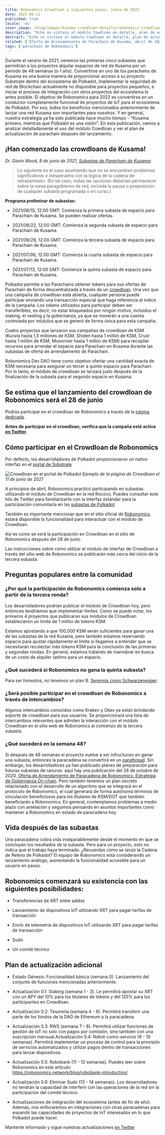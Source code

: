 ```yaml
---
title: Robonomics Crowdloan y siguientes pasos, junio de 2021
date: 2021-06-11
published: true
locale: 'es'
cover_image: /blog/images/kusama-crowdloan-details/robonomics-crowdloan-on-kusama.jpg
description: "Eche un vistazo al módulo Cowdloan en detalle, plan de actualización de parachain después del lanzamiento y preguntas frecuentes sobre la subasta"
abstract: "Eche un vistazo al módulo Cowdloan en detalle, plan de actualización de parachain después del lanzamiento y preguntas frecuentes sobre la subasta"
related: ['Oferta de Arrendamiento de Parachain de Kusama, abril de 2021', 'Trayectoria del Desarrollo de Robonomics 2021, Parte 1', 'Robobank. Acepte cualquier token de Polkadot en servicios de automatización', 'La guía definitiva de Robonomics, RWS y parachain de Robonomics en Polkadot']
tags: ['parachain de Robonomics']
---
```


Durante el verano de 2021, veremos las primeras cinco subastas que permitirán a los proyectos alquilar espacios de red de Kusama por un período de 48 semanas (o 1 año). Convertirse en uno de los parachains de Kusama es una buena manera de proporcionar acceso a su proyecto Substrate dentro del ecosistema de Polkadot, implementar la seguridad de red de Blockchain actualmente no disponible para proyectos pequeños, e iniciar el proceso de integración con otros proyectos del ecosistema lo antes posible. El objetivo de Robonomics para 2022 es convertirse en un conductor completamente funcional de proyectos de IoT para el ecosistema de Polkadot. Por eso, todos los beneficios mencionados anteriormente de lanzar una red Kusama son importantes para nosotros. Y en general, nuestra estrategia ya ha sido publicada hace mucho tiempo - "Kusama primero, mientras que Polkadot es una visión". En esta publicación, vamos a analizar detalladamente el uso del módulo Cowdloan y ver el plan de actualización de parachain después del lanzamiento.

## ¡Han comenzado las crowdloans de Kusama!

*Dr. Gavin Wood, 8 de junio de 2021, [Subastas de Parachain de Kusama](https://polkadot.network/kusama-parachain-auctions/):*

> Lo siguiente es el caso asumiendo que no se encuentren problemas significativos e inesperados con la lógica de la cadena de retransmisión. (En tal caso, todas las opciones deberían permanecer sobre la mesa paragobierno de red, incluida la pausa o posposición de cualquier subasta programada o en curso.)

**Programa preliminar de subastas:**

- 2021/06/15, 12:00 GMT: Comienza la primera subasta de espacio para Parachain de Kusama. Se pueden realizar ofertas.

- 2021/06/22, 12:00 GMT: Comienza la segunda subasta de espacio para Parachain de Kusama.

- 2021/06/29, 12:00 GMT: Comienza la tercera subasta de espacio para Parachain de Kusama.

- 2021/07/06, 12:00 GMT: Comienza la cuarta subasta de espacio para Parachain de Kusama.

- 2021/07/13, 12:00 GMT: Comienza la quinta subasta de espacio para Parachain de Kusama.

Polkadot permite a las Parachains obtener tokens para sus ofertas de Parachain de forma descentralizada a través de un [crowdloan](https://wiki.polkadot.network/docs/en/learn-crowdloans). Una vez que una campaña de crowdloan está abierta, cualquier persona puede participar enviando una transacción especial que haga referencia al índice de la campaña. Los tokens utilizados para participar deben ser transferibles, es decir, no estar bloqueados por ningún motivo, incluidos el staking, el vesting y la gobernanza, ya que se moverán a una cuenta controlada por módulos que se generó de forma única para esta campaña.

Cuatro proyectos que lanzaron sus campañas de crowdloan de KSM (Kurara hasta 1,5 millones de KSM, Shiden hasta 1 millón de KSM, Crust hasta 1 millón de KSM, Moonriver hasta 1 millón de KSM) para recopilar recursos para arrendar el espacio para Parachain en Kusama durante las subastas de oferta de arrendamiento de Parachain.

Robonomics Dev DAO tiene como objetivo ofertar una cantidad exacta de KSM necesaria para asegurar un tercer a quinto espacio para Parachain. Por lo tanto, el módulo de crowdloan se lanzará justo después de la finalización de la subasta para el segundo espacio en Kusama.

## Se estima que el lanzamiento del crowdloan de Robonomics será el 28 de junio

Podrás participar en el crowdloan de Robonomics a través de la [página dedicada](/kusama-slot).

**Antes de participar en el crowdloan, verifica que la campaña esté activa [en Twitter](https://twitter.com/AIRA_Robonomics).**

## Cómo participar en el Crowdloan de Robonomics

Por defecto, los desarrolladores de Polkadot proporcionaron un nativo interfaz en el [portal de Substrate](https://polkadot.js.org/apps/#/parachains/crowdloan)

![Crowdloan en el portal de Polkadot](/blog/images/kusama-crowdloan-details/crowdloan-on-polkadot-portal.png)
*Ejemplo de la página de Crowdloan el 11 de junio de 2021*

A principios de abril, Robonomics practicó participando en subastas utilizando el módulo de Crowdloan en la red Rococo. Puedes consultar este hilo de Twitter para familiarizarte con la interfaz estándar para la participación comunitaria en las [subastas de Polkadot](https://twitter.com/AIRA_Robonomics/status/1377653645827833860)

También es importante mencionar que en el sitio oficial de [Robonomics](/kusama-slot), estará disponible la funcionalidad para interactuar con el módulo de Crowdloan.

Así es como se verá la participación en Crowdloan en el sitio de Robonomics después del 28 de junio.

Las instrucciones sobre cómo utilizar el módulo de interfaz de Crowdloan a través del sitio web de Robonomics se publicarán más cerca del inicio de la tercera subasta.

## Preguntas populares entre la comunidad

<TextCard back="transparent">

### ¿Por qué la participación de Robonomics comienza solo a partir de la tercera ronda?

Los desarrolladores podrían publicar el módulo de Crowdloan hoy, pero entonces tendríamos que implementar límites. Como se puede notar, los primeros 4 proyectos que publicaron sus módulos de Crowdloan establecieron un límite de 1 millón de tokens KSM.

Estamos apostando a que 100,000 KSM serán suficientes para ganar una de las subastas de la red Kusama, pero también estamos reservando espacio para ajustar rápidamente el límite si llegamos a entender que se necesitarán recolectar más tokens KSM para la conclusión de las primeras y segundas rondas. En general, estamos tratando de maniobrar en busca de un costo de alquiler óptimo para un espacio.

</TextCard>

<TextCard back="transparent">

### ¿Qué sucederá si Robonomics no gana la quinta subasta?

Para ser honestos, no tenemos un plan B. [Seremos como Schwarzenegger](https://youtu.be/Ri-M_Vo3w5A).

</TextCard>

<TextCard back="transparent">

### ¿Será posible participar en el crowdloan de Robonomics a través de intercambios?

Algunos intercambios conocidos como Kraken y Okex ya están brindando soporte de crowdloan para sus usuarios. Se proporcionará una lista de intercambios relevantes que admiten la interacción con el módulo Crowdloan en el sitio web de Robonomics al comienzo de la tercera subasta.

</TextCard>

<TextCard back="transparent">

### ¿Qué sucederá en la semana 48?

Si después de 48 semanas el proyecto vuelve a ser infructuoso en ganar una subasta, entonces la paracadena se convertirá en un [parathread](https://wiki.polkadot.network/docs/en/learn-parathreads#docsNav). Sin embargo, los desarrolladores ya han publicado planes de preparación para futuras subastas de ranuras: aquí hay una publicación del 26 de octubre de 2020, [Oferta de Arrendamiento de Paracadena de Robonomics, Estrategia de Gobernanza On-chain](/blog/robonomics-parachain-lease-offering/). Pero también tenemos un plan secreto relacionado con el desarrollo de un algoritmo que se integrará en el protocolo de Robonomics, el cual generará de forma autónoma términos de vinculación beneficiosos para los titulares de KSM/DOT que también beneficiarán a Robonomics. En general, contemplamos problemas a medio plazo con antelación y seguimos pensando en asuntos importantes como mantener a Robonomics en estado de paracadena hoy.

</TextCard>

## Vida después de las subastas

Una paracadena cobra vida inseparablemente desde el momento en que se concluyen los resultados de la subasta. Pero para un proyecto, esto no indica que el trabajo haya terminado. ¿Recuerdas cómo se lanzó la Cadena de Relevo de Polkadot? El equipo de Robonomics está considerando un lanzamiento análogo, aumentando la funcionalidad accesible para un usuario en pasos.

## Robonomics comenzará su existencia con las siguientes posibilidades:

- Transferencias de XRT entre saldos

- Lanzamiento de dispositivos IoT utilizando XRT para pagar tarifas de transacción

- Envío de telemetría de dispositivos IoT utilizando XRT para pagar tarifas de transacción

- Sudo

- Un comité técnico

## Plan de actualización adicional

- Estado Génesis: Funcionalidad básica (semana 0). Lanzamiento del conjunto de funciones mencionadas anteriormente.

- Actualización 0.1: Staking (semana 1 - 3). Le permitirá apostar su XRT con un APY del 10% para los titulares de tokens y del 125% para los participantes en Crowdloan.

- Actualización 0.2: Tesorería (semana 4 - 6). Permitirá transferir una parte de los fondos de la DAO de Ethereum a la paracadena.

- Actualización 0.3: RWS (semana 7 - 8). Permitirá utilizar funciones de gestión de IoT no solo con pagos por comisión, sino también con una suscripción mensual.Actualización 0.4: Robot-como-servicio (9 - 10 semanas). Permitirá implementar un proceso de control para la provisión de servicios automatizados y utilizar pagos dentro de transacciones para lanzar dispositivos.

- Actualización 0.5: Robobank (11 - 12 semanas). Puedes leer sobre Robonomics en este artículo:
https://robonomics.network/blog/robobank-introduction/

- Actualización 0.6: Eliminar Sudo (13 - 14 semanas). Los desarrolladores no tendrán la capacidad de interferir con las operaciones de la red sin la participación del comité técnico.

- Actualizaciones de integración del ecosistema (antes de fin de año). Además, nos enfocaremos en integraciones con otras paracadenas para expandir las capacidades de proyectos de IoT interesados en lo que Polkadot puede hacer.

Mantente informado y sigue nuestras actualizaciones [en Twitter](https://twitter.com/AIRA_Robonomics)